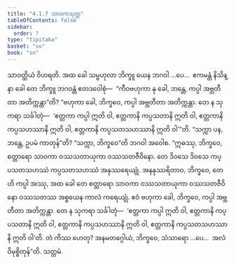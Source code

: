 ```yaml
---
title: "4.1.7 သာဝကသုတ္တ"
tableOfContents: false
sidebar:
  order: 7
type: "tipitaka"
basket: "su"
book: "sn"
---
```



<DynamicBreadcrumb />

<Division number="130" book="sn" e="ch" v="18" p="299">

<Paragraph number="844" book="sn">
သာဝတ္ထိယံ ဝိဟရတိ. အထ ခေါ သမ္ဗဟုလာ ဘိက္ခူ ယေန ဘဂဝါ …ပေ…  ဧကမန္တံ နိသိန္နာ ခေါ တေ ဘိက္ခူ ဘဂဝန္တံ ဧတဒဝေါစုံ—  “ကီဝဗဟုကာ နု ခေါ, ဘန္တေ, ကပ္ပါ အဗ္ဘတီတာ အတိက္ကန္တာ”တိ? “ဗဟုကာ ခေါ, ဘိက္ခဝေ, ကပ္ပါ အဗ္ဘတီတာ အတိက္ကန္တာ. တေ န သုကရာ သင်္ခါတုံ—  ‘ဧတ္တကာ ကပ္ပါ ဣတိ ဝါ, ဧတ္တကာနိ ကပ္ပသတာနိ ဣတိ ဝါ, ဧတ္တကာနိ ကပ္ပသဟဿာနိ ဣတိ ဝါ, ဧတ္တကာနိ ကပ္ပသတသဟဿာနိ ဣတိ ဝါ’”တိ.
</Paragraph>

<Paragraph number="845" book="sn">
“သက္ကာ ပန, ဘန္တေ, ဥပမံ ကာတုန်”တိ? “သက္ကာ, ဘိက္ခဝေ”တိ ဘဂဝါ အဝေါစ. “ဣဓဿု, ဘိက္ခဝေ, စတ္တာရော သာဝကာ ဝဿသတာယုကာ ဝဿသတဇီဝိနော. တေ ဒိဝသေ ဒိဝသေ ကပ္ပသတသဟဿံ ကပ္ပသတသဟဿံ အနုဿရေယျုံ. အနနုဿရိတာဝ, ဘိက္ခဝေ, တေဟိ ကပ္ပါ အဿု, အထ ခေါ တေ စတ္တာရော သာဝကာ ဝဿသတာယုကာ ဝဿသတဇီဝိနော ဝဿသတဿ အစ္စယေန ကာလံ ကရေယျုံ. ဧဝံ ဗဟုကာ ခေါ, ဘိက္ခဝေ, ကပ္ပါ အဗ္ဘတီတာ အတိက္ကန္တာ. တေ န သုကရာ သင်္ခါတုံ—  ‘ဧတ္တကာ ကပ္ပါ ဣတိ ဝါ, ဧတ္တကာနိ ကပ္ပသတာနိ ဣတိ ဝါ, ဧတ္တကာနိ ကပ္ပသဟဿာနိ ဣတိ ဝါ, ဧတ္တကာနိ ကပ္ပသတသဟဿာနိ ဣတိ ဝါ’တိ. တံ ကိဿ ဟေတု? အနမတဂ္ဂေါယံ, ဘိက္ခဝေ, သံသာရော …ပေ…  အလံ ဝိမုစ္စိတုန်”တိ.

</Paragraph>
</Division>

<Paragraph number="846" type="center" book="sn">
သတ္တမံ.
</Paragraph>